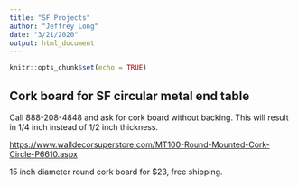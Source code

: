 ```yaml
---
title: "SF Projects"
author: "Jeffrey Long"
date: "3/21/2020"
output: html_document
---
```


```r
knitr::opts_chunk$set(echo = TRUE)
```

## Cork board for SF circular metal end table

Call 888-208-4848 and ask for cork board without backing. This will result in 1/4 inch instead of 1/2 inch thickness.

[https://www.walldecorsuperstore.com/MT100-Round-Mounted-Cork-Circle-P6610.aspx](https://www.walldecorsuperstore.com/MT100-Round-Mounted-Cork-Circle-P6610.aspx) 

15 inch diameter round cork board for $23, free shipping.

